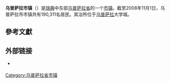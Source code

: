 {{coord|59|52|N|17|38|E|region:SE_type:adm2nd|display=title}}
{{Infobox Kommun|
fullname=Uppsala kommun|
coatofarms=[[Image:Uppsala_vapen.svg|100px]]|
county=[[乌普萨拉省|乌普萨拉省]]|
province=[[乌普兰|乌普兰]]|
capital=[[乌普萨拉|乌普萨拉]]|
map=[[Image:Uppsala_Municipality_in_Uppsala_County.png|200px]]|
arearank=第42名|
area=2,246.09|
arealand=2,189.10|
populationrank=第4名|
population=190,311|
densityrank=第59名|
populationdensity=84.6|
code=0380<ref>[http://www.scb.se/Grupp/regionalt/rg0101/kommunlankod.xls 瑞典统计局]</ref>|
website={{URL|https://www.uppsala.se/}}|
footnotes=面积与人口统计数据来自[[瑞典统计局|瑞典统计局]]，截至2008年11月1日}}

'''乌普萨拉市镇'''（{{lang-sv|Uppsala kommun}}）是[[瑞典|瑞典]]中东部[[乌普萨拉省|乌普萨拉省]]的一个[[瑞典市镇|市镇]]。截至2008年11月1日，乌普萨拉市市镇共有190,311名居民。其治所位于[[乌普萨拉|乌普萨拉]]大学城。

== 參考文獻 ==
{{reflist}}

== 外部链接 == 
* {{Official website|https://www.uppsala.se/}} {{sv}} 

{{Uppsala County}} 

[[Category:乌普萨拉省市镇|Category:乌普萨拉省市镇]]